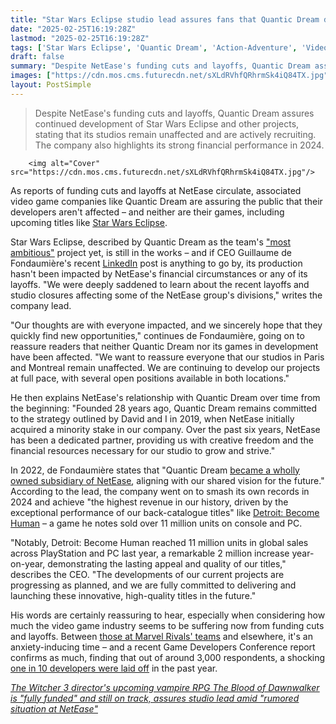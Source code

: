 ```yaml
---
title: "Star Wars Eclipse studio lead assures fans that Quantic Dream developers 'remain unaffected' by NetEase layoffs, and 'are continuing to develop our projects at full pace'"
date: "2025-02-25T16:19:28Z"
lastmod: "2025-02-25T16:19:28Z"
tags: ['Star Wars Eclipse', 'Quantic Dream', 'Action-Adventure', 'Video Game Development', 'NetEase', 'Layoffs', 'Funding Cuts', 'Gaming Industry']
draft: false
summary: "Despite NetEase's funding cuts and layoffs, Quantic Dream assures continued development of Star Wars Eclipse and other projects, stating that its studios remain unaffected and are actively recruiting.  The company also highlights its strong financial performance in 2024."
images: ["https://cdn.mos.cms.futurecdn.net/sXLdRVhfQRhrmSk4iQ84TX.jpg"]
layout: PostSimple
---
```

> Despite NetEase's funding cuts and layoffs, Quantic Dream assures continued development of Star Wars Eclipse and other projects, stating that its studios remain unaffected and are actively recruiting.  The company also highlights its strong financial performance in 2024.


        <img alt="Cover" src="https://cdn.mos.cms.futurecdn.net/sXLdRVhfQRhrmSk4iQ84TX.jpg"/>
        
As reports of funding cuts and layoffs at NetEase circulate, associated video game companies like Quantic Dream are assuring the public that their developers aren't affected – and neither are their games, including upcoming titles like [<u>Star Wars Eclipse</u>](https://www.gamesradar.com/star-wars-eclipse-guide/).

Star Wars Eclipse, described by Quantic Dream as the team's [<u>"most ambitious"</u>](https://www.gamesradar.com/star-wars-eclipse-is-quantic-dreams-most-ambitious-project-and-very-different-from-detroit-become-human/) project yet, is still in the works – and if CEO Guillaume de Fondaumière's recent [<u>LinkedIn</u>](https://www.linkedin.com/posts/defondaumiere_quantic-dream-jobs-activity-7300062734602100737-dpnq/) post is anything to go by, its production hasn't been impacted by NetEase's financial circumstances or any of its layoffs. "We were deeply saddened to learn about the recent layoffs and studio closures affecting some of the NetEase group's divisions," writes the company lead.

"Our thoughts are with everyone impacted, and we sincerely hope that they quickly find new opportunities," continues de Fondaumière, going on to reassure readers that neither Quantic Dream nor its games in development have been affected. "We want to reassure everyone that our studios in Paris and Montreal remain unaffected. We are continuing to develop our projects at full pace, with several open positions available in both locations."

He then explains NetEase's relationship with Quantic Dream over time from the beginning: "Founded 28 years ago, Quantic Dream remains committed to the strategy outlined by David and I in 2019, when NetEase initially acquired a minority stake in our company. Over the past six years, NetEase has been a dedicated partner, providing us with creative freedom and the financial resources necessary for our studio to grow and strive."

In 2022, de Fondaumière states that "Quantic Dream [<u>became a wholly owned subsidiary of NetEase</u>](https://www.gamesradar.com/quantic-dream-acquired-by-netease-after-rejecting-recent-acquisition-offers/), aligning with our shared vision for the future." According to the lead, the company went on to smash its own records in 2024 and achieve "the highest revenue in our history, driven by the exceptional performance of our back-catalogue titles" like [<u>Detroit: Become Human</u>](https://www.gamesradar.com/detroit-become-human-review/) – a game he notes sold over 11 million units on console and PC.

"Notably, Detroit: Become Human reached 11 million units in global sales across PlayStation and PC last year, a remarkable 2 million increase year-on-year, demonstrating the lasting appeal and quality of our titles," describes the CEO. "The developments of our current projects are progressing as planned, and we are fully committed to delivering and launching these innovative, high-quality titles in the future."

His words are certainly reassuring to hear, especially when considering how much the video game industry seems to be suffering now from funding cuts and layoffs. Between [<u>those at Marvel Rivals' teams</u>](https://www.gamesradar.com/games/third-person-shooter/marvel-rivals-developer-confirms-layoffs-to-a-us-based-design-team-but-insists-we-are-investing-more-not-less-into-the-evolution-and-growth-of-this-game/) and elsewhere, it's an anxiety-inducing time – and a recent Game Developers Conference report confirms as much, finding that out of around 3,000 respondents, a shocking [<u>one in 10 developers were laid off</u>](https://www.gamesradar.com/games/one-in-10-game-developers-were-laid-off-in-the-past-year-gdc-survey-of-3-000-devs-finds-we-set-impossible-goals-and-then-fire-everyone-if-they-prove-to-be-impossible/) in the past year.

[<u><em>The Witcher 3 director's upcoming vampire RPG The Blood of Dawnwalker is "fully funded" and still on track, assures studio lead amid "rumored situation at NetEase"</em></u>](https://www.gamesradar.com/games/rpg/the-witcher-3-directors-upcoming-vampire-rpg-the-blood-of-dawnwalker-is-fully-funded-and-still-on-track-assures-studio-lead-amid-rumored-situation-at-netease/)
        